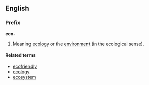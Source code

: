 ==English==
===Prefix===
'''eco-'''

#Meaning [[ecology]] or the [[environment]] (in the ecological sense).

====Related terms====
*[[ecofriendly]]
*[[ecology]]
*[[ecosystem]]
